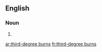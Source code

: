 ==English==

===Noun===
{{head|en|noun plural form|head=[[third]]-[[degree]] [[burn]]s}}

# {{plural of|third-degree burn|lang=en}}

[[ar:third-degree burns]]
[[fr:third-degree burns]]
